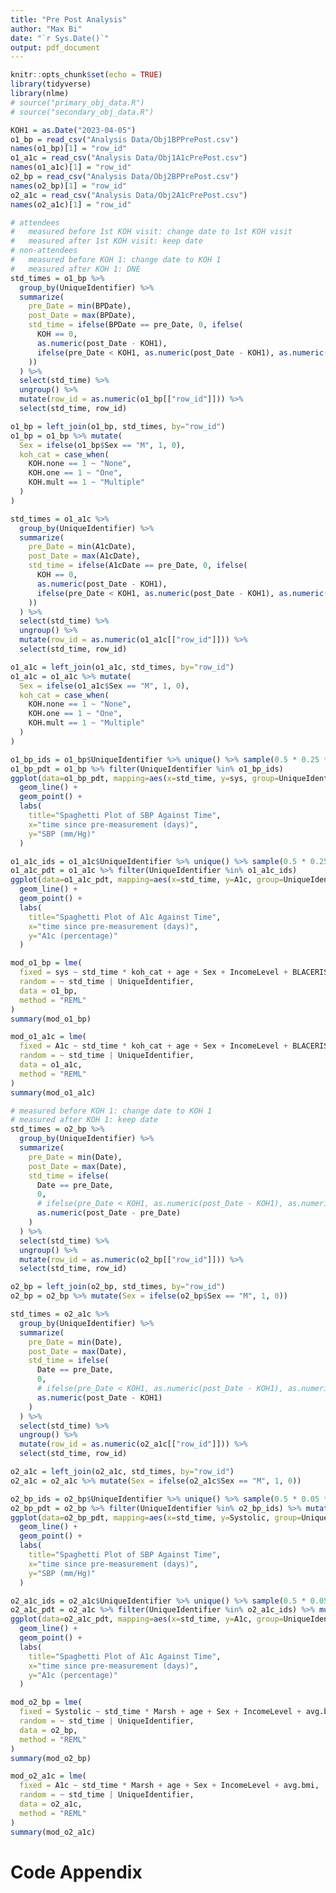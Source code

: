 ```yaml
---
title: "Pre Post Analysis"
author: "Max Bi"
date: "`r Sys.Date()`"
output: pdf_document
---
```


```r
knitr::opts_chunk$set(echo = TRUE)
library(tidyverse)
library(nlme)
# source("primary_obj_data.R")
# source("secondary_obj_data.R")
```

```r
KOH1 = as.Date("2023-04-05")
o1_bp = read_csv("Analysis Data/Obj1BPPrePost.csv")
names(o1_bp)[1] = "row_id"
o1_a1c = read_csv("Analysis Data/Obj1A1cPrePost.csv")
names(o1_a1c)[1] = "row_id"
o2_bp = read_csv("Analysis Data/Obj2BPPrePost.csv")
names(o2_bp)[1] = "row_id"
o2_a1c = read_csv("Analysis Data/Obj2A1cPrePost.csv")
names(o2_a1c)[1] = "row_id"
```

```r
# attendees
#   measured before 1st KOH visit: change date to 1st KOH visit
#   measured after 1st KOH visit: keep date
# non-attendees
#   measured before KOH 1: change date to KOH 1
#   measured after KOH 1: DNE
std_times = o1_bp %>% 
  group_by(UniqueIdentifier) %>% 
  summarize(
    pre_Date = min(BPDate),
    post_Date = max(BPDate),
    std_time = ifelse(BPDate == pre_Date, 0, ifelse(
      KOH == 0,
      as.numeric(post_Date - KOH1),
      ifelse(pre_Date < KOH1, as.numeric(post_Date - KOH1), as.numeric(post_Date - KOHDate))
    ))
  ) %>% 
  select(std_time) %>% 
  ungroup() %>% 
  mutate(row_id = as.numeric(o1_bp[["row_id"]])) %>% 
  select(std_time, row_id)

o1_bp = left_join(o1_bp, std_times, by="row_id") 
o1_bp = o1_bp %>% mutate(
  Sex = ifelse(o1_bp$Sex == "M", 1, 0),
  koh_cat = case_when(
    KOH.none == 1 ~ "None",
    KOH.one == 1 ~ "One",
    KOH.mult == 1 ~ "Multiple"
  )
)

std_times = o1_a1c %>% 
  group_by(UniqueIdentifier) %>% 
  summarize(
    pre_Date = min(A1cDate),
    post_Date = max(A1cDate),
    std_time = ifelse(A1cDate == pre_Date, 0, ifelse(
      KOH == 0,
      as.numeric(post_Date - KOH1),
      ifelse(pre_Date < KOH1, as.numeric(post_Date - KOH1), as.numeric(post_Date - KOHDate))
    ))
  ) %>% 
  select(std_time) %>% 
  ungroup() %>% 
  mutate(row_id = as.numeric(o1_a1c[["row_id"]])) %>% 
  select(std_time, row_id)

o1_a1c = left_join(o1_a1c, std_times, by="row_id") 
o1_a1c = o1_a1c %>% mutate(
  Sex = ifelse(o1_a1c$Sex == "M", 1, 0),
  koh_cat = case_when(
    KOH.none == 1 ~ "None",
    KOH.one == 1 ~ "One",
    KOH.mult == 1 ~ "Multiple"
  )
)
```

```r
o1_bp_ids = o1_bp$UniqueIdentifier %>% unique() %>% sample(0.5 * 0.25 * nrow(o1_bp))
o1_bp_pdt = o1_bp %>% filter(UniqueIdentifier %in% o1_bp_ids)
ggplot(data=o1_bp_pdt, mapping=aes(x=std_time, y=sys, group=UniqueIdentifier, color=koh_cat)) +
  geom_line() +
  geom_point() +
  labs(
    title="Spaghetti Plot of SBP Against Time",
    x="time since pre-measurement (days)",
    y="SBP (mm/Hg)"
  )

o1_a1c_ids = o1_a1c$UniqueIdentifier %>% unique() %>% sample(0.5 * 0.25 * nrow(o1_a1c))
o1_a1c_pdt = o1_a1c %>% filter(UniqueIdentifier %in% o1_a1c_ids)
ggplot(data=o1_a1c_pdt, mapping=aes(x=std_time, y=A1c, group=UniqueIdentifier, color=koh_cat)) +
  geom_line() +
  geom_point() +
  labs(
    title="Spaghetti Plot of A1c Against Time",
    x="time since pre-measurement (days)",
    y="A1c (percentage)"
  )
```


```r
mod_o1_bp = lme(
  fixed = sys ~ std_time * koh_cat + age + Sex + IncomeLevel + BLACERISK + avg.bmi,
  random = ~ std_time | UniqueIdentifier,
  data = o1_bp,
  method = "REML"
)
summary(mod_o1_bp)

mod_o1_a1c = lme(
  fixed = A1c ~ std_time * koh_cat + age + Sex + IncomeLevel + BLACERISK + avg.bmi,
  random = ~ std_time | UniqueIdentifier,
  data = o1_a1c,
  method = "REML"
)
summary(mod_o1_a1c)
```


```r
# measured before KOH 1: change date to KOH 1
# measured after KOH 1: keep date
std_times = o2_bp %>%
  group_by(UniqueIdentifier) %>%
  summarize(
    pre_Date = min(Date),
    post_Date = max(Date),
    std_time = ifelse(
      Date == pre_Date,
      0,
      # ifelse(pre_Date < KOH1, as.numeric(post_Date - KOH1), as.numeric(post_Date - pre_Date))
      as.numeric(post_Date - pre_Date)
    )
  ) %>%
  select(std_time) %>% 
  ungroup() %>%
  mutate(row_id = as.numeric(o2_bp[["row_id"]])) %>% 
  select(std_time, row_id)

o2_bp = left_join(o2_bp, std_times, by="row_id") 
o2_bp = o2_bp %>% mutate(Sex = ifelse(o2_bp$Sex == "M", 1, 0))

std_times = o2_a1c %>%
  group_by(UniqueIdentifier) %>%
  summarize(
    pre_Date = min(Date),
    post_Date = max(Date),
    std_time = ifelse(
      Date == pre_Date,
      0,
      # ifelse(pre_Date < KOH1, as.numeric(post_Date - KOH1), as.numeric(post_Date - pre_Date))
      as.numeric(post_Date - KOH1)
    )
  ) %>%
  select(std_time) %>% 
  ungroup() %>%
  mutate(row_id = as.numeric(o2_a1c[["row_id"]])) %>% 
  select(std_time, row_id)

o2_a1c = left_join(o2_a1c, std_times, by="row_id") 
o2_a1c = o2_a1c %>% mutate(Sex = ifelse(o2_a1c$Sex == "M", 1, 0))
```

```r
o2_bp_ids = o2_bp$UniqueIdentifier %>% unique() %>% sample(0.5 * 0.05 * nrow(o2_bp))
o2_bp_pdt = o2_bp %>% filter(UniqueIdentifier %in% o2_bp_ids) %>% mutate(Marsh = as.factor(Marsh))
ggplot(data=o2_bp_pdt, mapping=aes(x=std_time, y=Systolic, group=UniqueIdentifier, color=Marsh)) +
  geom_line() +
  geom_point() +
  labs(
    title="Spaghetti Plot of SBP Against Time",
    x="time since pre-measurement (days)",
    y="SBP (mm/Hg)"
  )

o2_a1c_ids = o2_a1c$UniqueIdentifier %>% unique() %>% sample(0.5 * 0.05 * nrow(o2_a1c))
o2_a1c_pdt = o2_a1c %>% filter(UniqueIdentifier %in% o2_a1c_ids) %>% mutate(Marsh = as.factor(Marsh))
ggplot(data=o2_a1c_pdt, mapping=aes(x=std_time, y=A1c, group=UniqueIdentifier, color=Marsh)) +
  geom_line() +
  geom_point() +
  labs(
    title="Spaghetti Plot of A1c Against Time",
    x="time since pre-measurement (days)",
    y="A1c (percentage)"
  )
```

```r
mod_o2_bp = lme(
  fixed = Systolic ~ std_time * Marsh + age + Sex + IncomeLevel + avg.bmi,
  random = ~ std_time | UniqueIdentifier,
  data = o2_bp,
  method = "REML"
)
summary(mod_o2_bp)

mod_o2_a1c = lme(
  fixed = A1c ~ std_time * Marsh + age + Sex + IncomeLevel + avg.bmi,
  random = ~ std_time | UniqueIdentifier,
  data = o2_a1c,
  method = "REML"
)
summary(mod_o2_a1c)
```



\pagebreak

# Code Appendix

```r
```